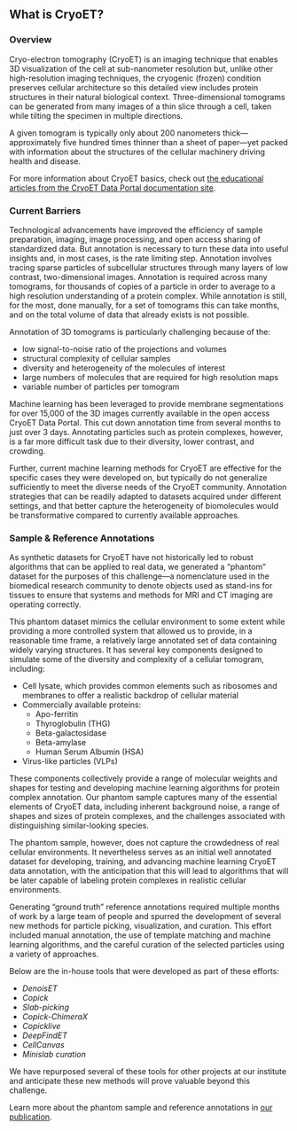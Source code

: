 ## What is CryoET?

### Overview

Cryo-electron tomography (CryoET) is an imaging technique that enables 3D visualization of the cell at sub-nanometer resolution but, unlike other high-resolution imaging techniques, the cryogenic (frozen) condition preserves cellular architecture so this detailed view includes protein structures in their natural biological context. Three-dimensional tomograms can be generated from many images of a thin slice through a cell, taken while tilting the specimen in multiple directions.

A given tomogram is typically only about 200 nanometers thick—approximately five hundred times thinner than a sheet of paper—yet packed with information about the structures of the cellular machinery driving health and disease.

For more information about CryoET basics, check out [the educational articles from the CryoET Data Portal documentation site](https://chanzuckerberg.github.io/cryoet-data-portal/stable/about.html).

<ToggleShowMore>

### Current Barriers

Technological advancements have improved the efficiency of sample preparation, imaging, image processing, and open access sharing of standardized data. But annotation is necessary to turn these data into useful insights and, in most cases, is the rate limiting step. Annotation involves tracing sparse particles of subcellular structures through many layers of low contrast, two-dimensional images. Annotation is required across many tomograms, for thousands of copies of a particle in order to average to a high resolution understanding of a protein complex. While annotation is still, for the most, done manually, for a set of tomograms this can take months, and on the total volume of data that already exists is not possible.

Annotation of 3D tomograms is particularly challenging because of the:

- low signal-to-noise ratio of the projections and volumes
- structural complexity of cellular samples
- diversity and heterogeneity of the molecules of interest
- large numbers of molecules that are required for high resolution maps
- variable number of particles per tomogram

Machine learning has been leveraged to provide membrane segmentations for over 15,000 of the 3D images currently available in the open access CryoET Data Portal. This cut down annotation time from several months to just over 3 days. Annotating particles such as protein complexes, however, is a far more difficult task due to their diversity, lower contrast, and crowding.

Further, current machine learning methods for CryoET are effective for the specific cases they were developed on, but typically do not generalize sufficiently to meet the diverse needs of the CryoET community. Annotation strategies that can be readily adapted to datasets acquired under different settings, and that better capture the heterogeneity of biomolecules would be transformative compared to currently available approaches.

### Sample & Reference Annotations

As synthetic datasets for CryoET have not historically led to robust algorithms that can be applied to real data, we generated a “phantom” dataset for the purposes of this challenge—a nomenclature used in the biomedical research community to denote objects used as stand-ins for tissues to ensure that systems and methods for MRI and CT imaging are operating correctly.

This phantom dataset mimics the cellular environment to some extent while providing a more controlled system that allowed us to provide, in a reasonable time frame, a relatively large annotated set of data containing widely varying structures. It has several key components designed to simulate some of the diversity and complexity of a cellular tomogram, including:

- Cell lysate, which provides common elements such as ribosomes and membranes to offer a realistic backdrop of cellular material
- Commercially available proteins:
  - Apo-ferritin
  - Thyroglobulin (THG)
  - Beta-galactosidase
  - Beta-amylase
  - Human Serum Albumin (HSA)
- Virus-like particles (VLPs)

These components collectively provide a range of molecular weights and shapes for testing and developing machine learning algorithms for protein complex annotation. Our phantom sample captures many of the essential elements of CryoET data, including inherent background noise, a range of shapes and sizes of protein complexes, and the challenges associated with distinguishing similar-looking species.

The phantom sample, however, does not capture the crowdedness of real cellular environments. It nevertheless serves as an initial well annotated dataset for developing, training, and advancing machine learning CryoET data annotation, with the anticipation that this will lead to algorithms that will be later capable of labeling protein complexes in realistic cellular environments.

Generating “ground truth” reference annotations required multiple months of work by a large team of people and spurred the development of several new methods for particle picking, visualization, and curation. This effort included manual annotation, the use of template matching and machine learning algorithms, and the careful curation of the selected particles using a variety of approaches.

Below are the in-house tools that were developed as part of these efforts:

- _DenoisET_
- _Copick_
- _Slab-picking_
- _Copick-ChimeraX_
- _Copicklive_
- _DeepFindET_
- _CellCanvas_
- _Minislab curation_

We have repurposed several of these tools for other projects at our institute and anticipate these new methods will prove valuable beyond this challenge.

Learn more about the phantom sample and reference annotations in [our publication](https://www.biorxiv.org/content/10.1101/2024.11.04.621686v1).

</ToggleShowMore>